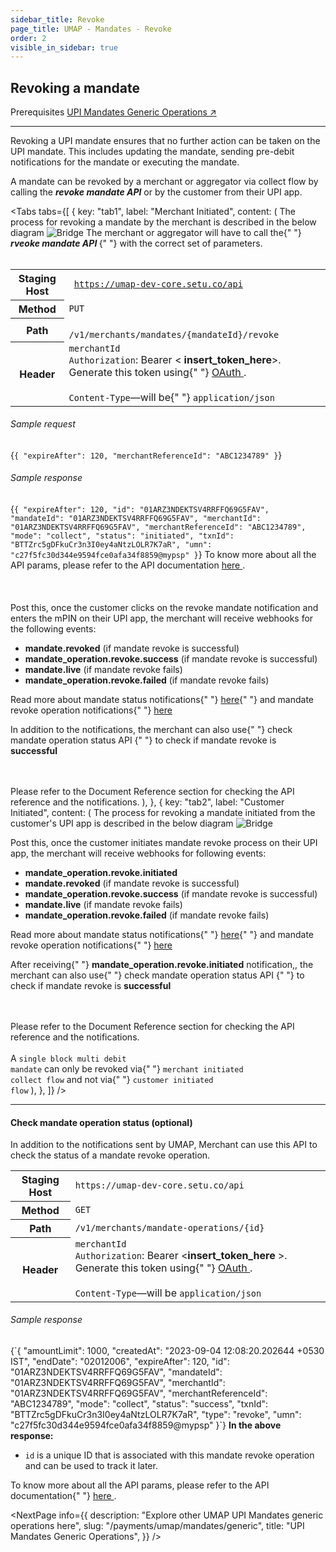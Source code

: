 ```yaml
---
sidebar_title: Revoke
page_title: UMAP - Mandates - Revoke
order: 2
visible_in_sidebar: true
---
```


## Revoking a mandate

<Card padding="nano" shape="rounded" marginBottom="micro" marginTop="micro">
    <Text size="medium" marginBottom="nano" paddingRight="medium" weight="600">
        Prerequisites
    </Text>
    <a href="/payments/umap/mandates/generic">
        UPI Mandates Generic Operations ↗
    </a>
</Card>

<hr class="primary" />

Revoking a UPI mandate ensures that no further action can be taken on the UPI mandate. This includes updating the mandate, sending pre-debit notifications for the mandate or executing the mandate.

A mandate can be revoked by a merchant or aggregator via collect flow by calling the <b><i>revoke mandate API</i></b> or by the customer from their UPI app.

<Tabs
    tabs={[
        {
            key: "tab1",
            label: "Merchant Initiated",
            content: (
                <Text>
                    The process for revoking a mandate by the merchant is
                    described in the below diagram
                    <img
                        src="https://storage.googleapis.com/strapi-assets/latest/update-mandate-merchant-revoke/update-mandate-merchant-revoke.png"
                        alt="Bridge"
                    />
                    The merchant or aggregator will have to call the{" "}
                    <b>
                        <i>rveoke mandate API</i>
                    </b>{" "}
                    with the correct set of parameters. <br></br>
                    <table>
                        <tbody>
                            <tr>
                                <th>Staging Host</th>
                                <td>
                                    <code>
                                        https://umap-dev-core.setu.co/api
                                    </code>
                                </td>
                            </tr>
                            <tr>
                                <th>Method</th>
                                <td>
                                    <code>PUT</code>
                                </td>
                            </tr>
                            <tr>
                                <th>Path</th>
                                <td>
                                    <code>
                                        /v1/merchants/mandates/&#123;mandateId&#125;/revoke
                                    </code>
                                </td>
                            </tr>
                            <tr>
                                <th>Header</th>
                                <td>
                                    <code>merchantId</code>
                                    <br />
                                    <code>Authorization</code>: Bearer &lt;
                                    <b>insert_token_here</b>&gt;. Generate this
                                    token using{" "}
                                    <a
                                        href="/payments/umap/api-integration"
                                        target="_blank"
                                    >
                                        OAuth
                                    </a>
                                    .<br />
                                    <br />
                                    <code>Content-Type</code>—will be{" "}
                                    <code>application/json</code>
                                </td>
                            </tr>
                        </tbody>
                    </table>
                    <h6>Sample request</h6>
                    <CodeBlockWithCopy language="json">
                        {`{
        "expireAfter": 120,
        "merchantReferenceId": "ABC1234789"
}`}
                    </CodeBlockWithCopy>
                    <h6>Sample response</h6>
                    <CodeBlockWithCopy language="json">
                        {`{
        "expireAfter": 120,
        "id": "01ARZ3NDEKTSV4RRFFQ69G5FAV",
        "mandateId": "01ARZ3NDEKTSV4RRFFQ69G5FAV",
        "merchantId": "01ARZ3NDEKTSV4RRFFQ69G5FAV",
        "merchantReferenceId": "ABC1234789",
        "mode": "collect",
        "status": "initiated",
        "txnId": "BTTZrc5gDFkuCr3n3I0ey4aNtzLOLR7K7aR",
        "umn": "c27f5fc30d344e9594fce0afa34f8859@mypsp"
}`}
                    </CodeBlockWithCopy>
                    To know more about all the API params, please refer to the API
                    documentation <a
                        href="/payments/umap/api-reference#/category~mandates/operation~mandates#revoke"
                        target="_blank"
                    >
                        here
                    </a>.<br></br> <br></br>
                    Post this, once the customer clicks on the revoke mandate
                    notification and enters the mPIN on their UPI app, the
                    merchant will receive webhooks for the following events:
                    <ul>
                        <li>
                            <b>mandate.revoked</b> (if mandate revoke is
                            successful)
                        </li>
                        <li>
                            <b>mandate_operation.revoke.success</b> (if mandate
                            revoke is successful)
                        </li>
                        <li>
                            <b>mandate.live</b> (if mandate revoke fails)
                        </li>
                        <li>
                            <b>mandate_operation.revoke.failed</b> (if mandate
                            revoke fails)
                        </li>
                    </ul>
                    <p>
                        Read more about mandate status notifications{" "}
                        <a href="/payments/umap/notifications/mandates">here</a>{" "}
                        and mandate revoke operation notifications{" "}
                        <a href="/payments/umap/notifications/mandates/revoke">
                            here
                        </a>
                    </p>
                    <p>
                        In addition to the notifications, the merchant can also
                        use{" "}
                        <Link href="/payments/umap/mandates/generic/revoke#check-mandate-operation-status">
                            check mandate operation status API
                        </Link>{" "}
                        to check if mandate revoke is <b>successful</b>
                    </p> <br></br>
                    Please refer to the Document Reference section for checking the
                    API reference and the notifications.
                </Text>
            ),
        },
        {
            key: "tab2",
            label: "Customer Initiated",
            content: (
                <Text>
                    The process for revoking a mandate initiated from the
                    customer's UPI app is described in the below diagram
                    <img
                        src="https://storage.googleapis.com/strapi-assets/latest/update-mandate-customer-revoke/update-mandate-customer-revoke.png"
                        alt="Bridge"
                    />
                    <p>
                        Post this, once the customer initiates mandate revoke
                        process on their UPI app, the merchant will receive
                        webhooks for following events:
                    </p>
                    <ul>
                        <li>
                            <b>mandate_operation.revoke.initiated</b>
                        </li>
                        <li>
                            <b>mandate.revoked</b> (if mandate revoke is
                            successful)
                        </li>
                        <li>
                            <b>mandate_operation.revoke.success</b> (if mandate
                            revoke is successful)
                        </li>
                        <li>
                            <b>mandate.live</b> (if mandate revoke fails)
                        </li>
                        <li>
                            <b>mandate_operation.revoke.failed</b> (if mandate
                            revoke fails)
                        </li>
                    </ul>
                    <p>
                        Read more about mandate status notifications{" "}
                        <a href="/payments/umap/notifications/mandates">here</a>{" "}
                        and mandate revoke operation notifications{" "}
                        <a href="/payments/umap/notifications/mandates/revoke">
                            here
                        </a>
                    </p>
                    <p>
                        After receiving{" "}
                        <b>mandate_operation.revoke.initiated</b> notification,,
                        the merchant can also use{" "}
                        <Link href="/payments/umap/mandates/generic/revoke#check-mandate-operation-status">
                            check mandate operation status API
                        </Link>{" "}
                        to check if mandate revoke is <b>successful</b>
                    </p> <br></br>
                    Please refer to the Document Reference section for checking the
                    API reference and the notifications. <br></br>
                    <Callout type="warning">
                        A <code>single block multi debit mandate</code> can only
                        be revoked via{" "}
                        <code>merchant initiated collect flow</code> and not via{" "}
                        <code>customer initiated flow</code>
                    </Callout>
                </Text>
            ),
        },
    ]}
/>

<hr class="tertiary" />

#### Check mandate operation status (optional)

In addition to the notifications sent by UMAP, Merchant can use this API to check the status of a mandate revoke operation.

<table>
    <tbody>
        <tr>
            <th>Staging Host</th>
            <td>
                <code>https://umap-dev-core.setu.co/api</code>
            </td>
        </tr>
        <tr>
            <th>Method</th>
            <td>
                <code>GET</code>
            </td>
        </tr>
        <tr>
            <th>Path</th>
            <td>
                <code>/v1/merchants/mandate-operations/&#123;id&#125;</code>
            </td>
        </tr>
        <tr>
            <th>Header</th>
            <td>
                <code>merchantId</code>
                <br />
                <code>Authorization</code>: Bearer &lt;<b>insert_token_here</b>
                &gt;. Generate this token using{" "}
                <a href="/payments/umap/api-integration" target="_blank">
                    OAuth
                </a>
                .<br />
                <br />
                <code>Content-Type</code>—will be <code>application/json</code>
            </td>
        </tr>
    </tbody>
</table>

<h6>Sample response</h6>
<CodeBlockWithCopy language="json">
    {`{
  "amountLimit": 1000,
  "createdAt": "2023-09-04 12:08:20.202644 +0530 IST",
  "endDate": "02012006",
  "expireAfter": 120,
  "id": "01ARZ3NDEKTSV4RRFFQ69G5FAV",
  "mandateId": "01ARZ3NDEKTSV4RRFFQ69G5FAV",
  "merchantId": "01ARZ3NDEKTSV4RRFFQ69G5FAV",
  "merchantReferenceId": "ABC1234789",
  "mode": "collect",
  "status": "success",
  "txnId": "BTTZrc5gDFkuCr3n3I0ey4aNtzLOLR7K7aR",
  "type": "revoke",
  "umn": "c27f5fc30d344e9594fce0afa34f8859@mypsp"
}`}
</CodeBlockWithCopy>
<b>In the above response:</b>
<ul>
    <li>
        <code>id</code> is a unique ID that is associated with this mandate
        revoke operation and can be used to track it later.
    </li>
</ul>

<p>
    To know more about all the API params, please refer to the API documentation{" "}
    <a
        href="/payments/umap/api-reference#/category~mandates/operation~mandates#fetchMandateOperationById"
        target="_blank"
    >
        here
    </a>
    .
</p>

<NextPage
    info={{
        description: "Explore other UMAP UPI Mandates generic operations here",
        slug: "/payments/umap/mandates/generic",
        title: "UPI Mandates Generic Operations",
    }}
/>
